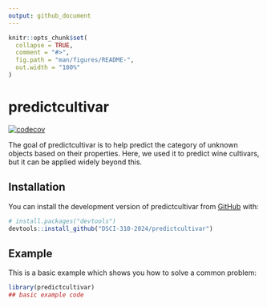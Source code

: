 ```yaml
---
output: github_document
---
```


<!-- README.md is generated from README.Rmd. Please edit that file -->

```r
knitr::opts_chunk$set(
  collapse = TRUE,
  comment = "#>",
  fig.path = "man/figures/README-",
  out.width = "100%"
)
```

# predictcultivar

<!-- badges: start -->
[![codecov](https://codecov.io/gh/DSCI-310-2024/predictcultivar/graph/badge.svg?token=IwIVq9czpq)](https://codecov.io/gh/DSCI-310-2024/predictcultivar)
<!-- badges: end -->

The goal of predictcultivar is to help predict the category of unknown objects based on their properties. Here, we used it to predict wine cultivars, but it can be applied widely beyond this. 

## Installation

You can install the development version of predictcultivar from [GitHub](https://github.com/) with:

``` r
# install.packages("devtools")
devtools::install_github("DSCI-310-2024/predictcultivar")
```

## Example

This is a basic example which shows you how to solve a common problem:

```r
library(predictcultivar)
## basic example code
```

